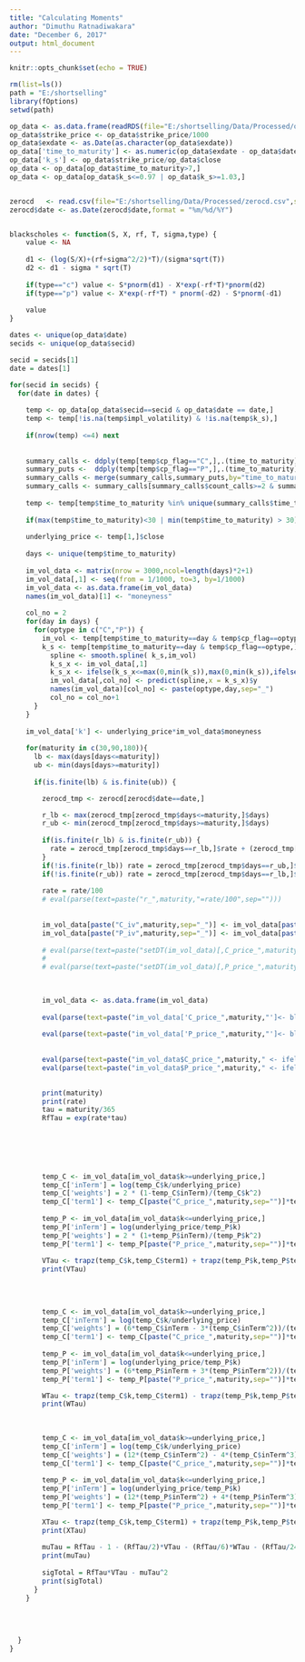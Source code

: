 ```yaml
---
title: "Calculating Moments"
author: "Dimuthu Ratnadiwakara"
date: "December 6, 2017"
output: html_document
---
```


```r
knitr::opts_chunk$set(echo = TRUE)
```

```r
rm(list=ls())
path = "E:/shortselling"
library(fOptions)
setwd(path)

op_data <- as.data.frame(readRDS(file="E:/shortselling/Data/Processed/op_moments_sample_data.rds"))
op_data$strike_price <- op_data$strike_price/1000
op_data$exdate <- as.Date(as.character(op_data$exdate))
op_data['time_to_maturity'] <- as.numeric(op_data$exdate - op_data$date)
op_data['k_s'] <- op_data$strike_price/op_data$close
op_data <- op_data[op_data$time_to_maturity>7,]
op_data <- op_data[op_data$k_s<=0.97 | op_data$k_s>=1.03,]


zerocd   <- read.csv(file="E:/shortselling/Data/Processed/zerocd.csv",stringsAsFactors = FALSE)
zerocd$date <- as.Date(zerocd$date,format = "%m/%d/%Y")


blackscholes <- function(S, X, rf, T, sigma,type) {
    value <- NA
 
    d1 <- (log(S/X)+(rf+sigma^2/2)*T)/(sigma*sqrt(T))
    d2 <- d1 - sigma * sqrt(T)
 
    if(type=="c") value <- S*pnorm(d1) - X*exp(-rf*T)*pnorm(d2)
    if(type=="p") value <- X*exp(-rf*T) * pnorm(-d2) - S*pnorm(-d1)
 
    value
}
```

```r
dates <- unique(op_data$date)
secids <- unique(op_data$secid)

secid = secids[1]
date = dates[1]

for(secid in secids) {
  for(date in dates) {
    
    temp <- op_data[op_data$secid==secid & op_data$date == date,]
    temp <- temp[!is.na(temp$impl_volatility) & !is.na(temp$k_s),]
    
    if(nrow(temp) <=4) next
    
    
    summary_calls <- ddply(temp[temp$cp_flag=="C",],.(time_to_maturity),summarise,count_calls=length(secid))
    summary_puts <-  ddply(temp[temp$cp_flag=="P",],.(time_to_maturity),summarise,count_puts=length(secid))
    summary_calls <- merge(summary_calls,summary_puts,by="time_to_maturity")
    summary_calls <- summary_calls[summary_calls$count_calls>=2 & summary_calls$count_puts>=2,]
    
    temp <- temp[temp$time_to_maturity %in% unique(summary_calls$time_to_maturity),]
    
    if(max(temp$time_to_maturity)<30 | min(temp$time_to_maturity) > 30) next
    
    underlying_price <- temp[1,]$close
    
    days <- unique(temp$time_to_maturity)
  
    im_vol_data <- matrix(nrow = 3000,ncol=length(days)*2+1)
    im_vol_data[,1] <- seq(from = 1/1000, to=3, by=1/1000)
    im_vol_data <- as.data.frame(im_vol_data)
    names(im_vol_data)[1] <- "moneyness"
    
    col_no = 2  
    for(day in days) {
      for(optype in c("C","P")) {
        im_vol <- temp[temp$time_to_maturity==day & temp$cp_flag==optype,]$impl_volatility
        k_s <- temp[temp$time_to_maturity==day & temp$cp_flag==optype,]$k_s
          spline <- smooth.spline( k_s,im_vol)
          k_s_x <- im_vol_data[,1]
          k_s_x <- ifelse(k_s_x<=max(0,min(k_s)),max(0,min(k_s)),ifelse(k_s_x>=min(3,max(k_s)),min(3,max(k_s)),k_s_x))
          im_vol_data[,col_no] <- predict(spline,x = k_s_x)$y
          names(im_vol_data)[col_no] <- paste(optype,day,sep="_")
          col_no = col_no+1
      }
    }
    
    im_vol_data['k'] <- underlying_price*im_vol_data$moneyness
    
    for(maturity in c(30,90,180)){
      lb <- max(days[days<=maturity])
      ub <- min(days[days>=maturity])
      
      if(is.finite(lb) & is.finite(ub)) {

        zerocd_tmp <- zerocd[zerocd$date==date,]

        r_lb <- max(zerocd_tmp[zerocd_tmp$days<=maturity,]$days)
        r_ub <- min(zerocd_tmp[zerocd_tmp$days>=maturity,]$days)
       
        if(is.finite(r_lb) & is.finite(r_ub)) {
          rate = zerocd_tmp[zerocd_tmp$days==r_lb,]$rate + (zerocd_tmp[zerocd_tmp$days==r_ub,]$rate - zerocd_tmp[zerocd_tmp$days==r_lb,]$rate)* (maturity - r_lb)/max(1,(r_ub - r_lb))
        }
        if(!is.finite(r_lb)) rate = zerocd_tmp[zerocd_tmp$days==r_ub,]$rate
        if(!is.finite(r_ub)) rate = zerocd_tmp[zerocd_tmp$days==r_lb,]$rate
      
        rate = rate/100
        # eval(parse(text=paste("r_",maturity,"=rate/100",sep="")))
        
        
        im_vol_data[paste("C_iv",maturity,sep="_")] <- im_vol_data[paste("C",lb,sep="_")] + ((im_vol_data[paste("C",ub,sep="_")]-im_vol_data[paste("C",lb,sep="_")])*(maturity-lb)/(ub-lb))
        im_vol_data[paste("P_iv",maturity,sep="_")] <- im_vol_data[paste("P",lb,sep="_")] + ((im_vol_data[paste("P",ub,sep="_")]-im_vol_data[paste("C",lb,sep="_")])*(maturity-lb)/(ub-lb))
        
        # eval(parse(text=paste("setDT(im_vol_data)[,C_price_",maturity," := GBSOption(TypeFlag = 'c', S = underlying_price, X =k, Time = maturity/365, r = rate,b=0, sigma = C_iv_",maturity,")@price ,]",sep="")))
        # 
        # eval(parse(text=paste("setDT(im_vol_data)[,P_price_",maturity," := GBSOption(TypeFlag = 'p', S = underlying_price, X = k, Time = maturity/365, r = rate,b=0, sigma = C_iv_",maturity,")@price ,]",sep="")))
        
        

        im_vol_data <- as.data.frame(im_vol_data)
        
        eval(parse(text=paste("im_vol_data['C_price_",maturity,"']<- blackscholes(underlying_price,im_vol_data$k,rate,maturity/365,im_vol_data$C_iv_",maturity,",'c')",sep="")))
        
        eval(parse(text=paste("im_vol_data['P_price_",maturity,"']<- blackscholes(underlying_price,im_vol_data$k,rate,maturity/365,im_vol_data$P_iv_",maturity,",'p')",sep="")))
        
        
        eval(parse(text=paste("im_vol_data$C_price_",maturity," <- ifelse(abs(im_vol_data$C_price_",maturity,")<1e-30 | !is.finite(im_vol_data$C_price_",maturity,") | is.na(im_vol_data$C_price_",maturity,"),0,im_vol_data$C_price_",maturity,")",sep="")))
        eval(parse(text=paste("im_vol_data$P_price_",maturity," <- ifelse(abs(im_vol_data$P_price_",maturity,")<1e-30 | !is.finite(im_vol_data$P_price_",maturity,") | is.na(im_vol_data$P_price_",maturity,"),0,im_vol_data$P_price_",maturity,")",sep="")))

        
        print(maturity)
        print(rate)
        tau = maturity/365
        RfTau = exp(rate*tau)

        
        
        
        

        temp_C <- im_vol_data[im_vol_data$k>=underlying_price,]
        temp_C['inTerm'] = log(temp_C$k/underlying_price)
        temp_C['weights'] = 2 * (1-temp_C$inTerm)/(temp_C$k^2)
        temp_C['term1'] <- temp_C[paste("C_price_",maturity,sep="")]*temp_C$weights
        
        temp_P <- im_vol_data[im_vol_data$k<=underlying_price,]
        temp_P['inTerm'] = log(underlying_price/temp_P$k)
        temp_P['weights'] = 2 * (1+temp_P$inTerm)/(temp_P$k^2)
        temp_P['term1'] <- temp_P[paste("P_price_",maturity,sep="")]*temp_P$weights        
        
        VTau <- trapz(temp_C$k,temp_C$term1) + trapz(temp_P$k,temp_P$term1)
        print(VTau)
        
        
        
        
        temp_C <- im_vol_data[im_vol_data$k>=underlying_price,]
        temp_C['inTerm'] = log(temp_C$k/underlying_price)
        temp_C['weights'] = (6*temp_C$inTerm - 3*(temp_C$inTerm^2))/(temp_C$k^2)
        temp_C['term1'] <- temp_C[paste("C_price_",maturity,sep="")]*temp_C$weights
        
        temp_P <- im_vol_data[im_vol_data$k<=underlying_price,]
        temp_P['inTerm'] = log(underlying_price/temp_P$k)
        temp_P['weights'] = (6*temp_P$inTerm + 3*(temp_P$inTerm^2))/(temp_P$k^2)
        temp_P['term1'] <- temp_P[paste("P_price_",maturity,sep="")]*temp_P$weights

        WTau <- trapz(temp_C$k,temp_C$term1) - trapz(temp_P$k,temp_P$term1)
        print(WTau)
        
        
        
        temp_C <- im_vol_data[im_vol_data$k>=underlying_price,]
        temp_C['inTerm'] = log(temp_C$k/underlying_price)
        temp_C['weights'] = (12*(temp_C$inTerm^2) - 4*(temp_C$inTerm^3))/(temp_C$k^2)
        temp_C['term1'] <- temp_C[paste("C_price_",maturity,sep="")]*temp_C$weights
        
        temp_P <- im_vol_data[im_vol_data$k<=underlying_price,]
        temp_P['inTerm'] = log(underlying_price/temp_P$k)
        temp_P['weights'] = (12*(temp_P$inTerm^2) + 4*(temp_P$inTerm^3))/(temp_P$k^2)
        temp_P['term1'] <- temp_P[paste("P_price_",maturity,sep="")]*temp_P$weights

        XTau <- trapz(temp_C$k,temp_C$term1) + trapz(temp_P$k,temp_P$term1)
        print(XTau)
        
        muTau = RfTau - 1 - (RfTau/2)*VTau - (RfTau/6)*WTau - (RfTau/24)*XTau
        print(muTau)
        
        sigTotal = RfTau*VTau - muTau^2
        print(sigTotal)
      }
    } 
    
    
    
    
  }
}

```

